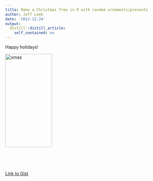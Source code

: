 ```yaml
---
title: Make a Christmas Tree in R with random ornaments/presents
author: Jeff Leek
date: '2012-12-24'
output:
  distill::distill_article:
    self_contained: no
---
```


Happy holidays!

<a href="http://simplystatistics.org/2012/12/24/make-a-christmas-tree-in-r-with-random-ornamentspresents/xmas/" rel="attachment wp-att-768"><img class="alignnone size-medium wp-image-768" alt="xmas" src="http://simplystatistics.org/wp-content/uploads/2012/12/xmas-150x300.png" width="150" height="300" srcset="http://simplystatistics.org/wp-content/uploads/2012/12/xmas-150x300.png 150w, http://simplystatistics.org/wp-content/uploads/2012/12/xmas.png 480w" sizes="(max-width: 150px) 100vw, 150px" /></a>

&nbsp;



&nbsp;

[Link to Gist](https://gist.github.com/4369771)
